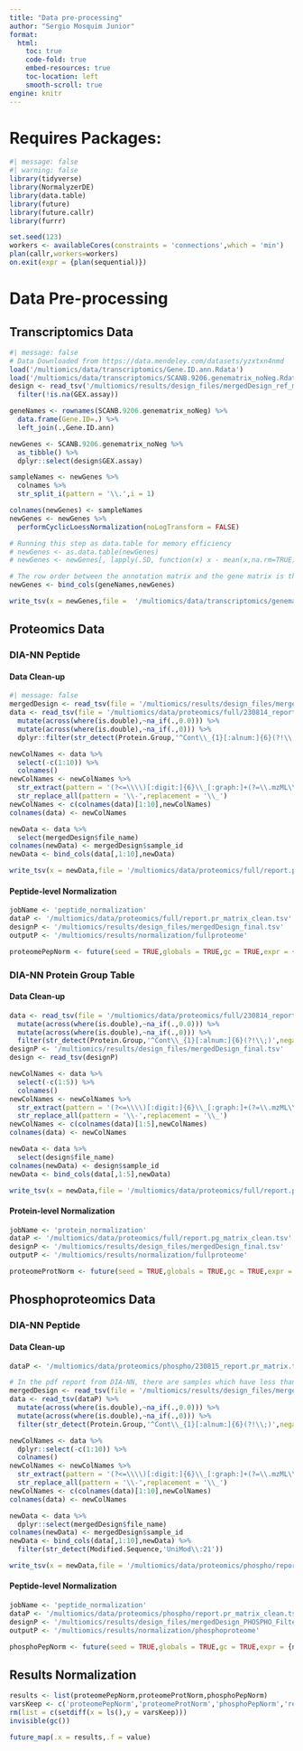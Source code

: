 ```yaml
---
title: "Data pre-processing"
author: "Sergio Mosquim Junior"
format:
  html:
    toc: true
    code-fold: true
    embed-resources: true
    toc-location: left
    smooth-scroll: true
engine: knitr
---
```


# Requires Packages:
```r
#| message: false
#| warning: false
library(tidyverse)
library(NormalyzerDE)
library(data.table)
library(future)
library(future.callr)
library(furrr)
```
```r
set.seed(123)
workers <- availableCores(constraints = 'connections',which = 'min')
plan(callr,workers=workers)
on.exit(expr = {plan(sequential)})
```


# Data Pre-processing

## Transcriptomics Data
```r
#| message: false
# Data Downloaded from https://data.mendeley.com/datasets/yzxtxn4nmd
load('/multiomics/data/transcriptomics/Gene.ID.ann.Rdata')
load('/multiomics/data/transcriptomics/SCANB.9206.genematrix_noNeg.Rdata')
design <- read_tsv('/multiomics/results/design_files/mergedDesign_ref_mutation.tsv') %>% 
  filter(!is.na(GEX.assay))

geneNames <- rownames(SCANB.9206.genematrix_noNeg) %>% 
  data.frame(Gene.ID=.) %>% 
  left_join(.,Gene.ID.ann)

newGenes <- SCANB.9206.genematrix_noNeg %>% 
  as_tibble() %>% 
  dplyr::select(design$GEX.assay)

sampleNames <- newGenes %>% 
  colnames %>% 
  str_split_i(pattern = '\\.',i = 1)

colnames(newGenes) <- sampleNames
newGenes <- newGenes %>% 
  performCyclicLoessNormalization(noLogTransform = FALSE)

# Running this step as data.table for memory efficiency
# newGenes <- as.data.table(newGenes)
# newGenes <- newGenes[, lapply(.SD, function(x) x - mean(x,na.rm=TRUE)), by = .I]

# The row order between the annotation matrix and the gene matrix is the same, so one can just swap gene names
newGenes <- bind_cols(geneNames,newGenes)

write_tsv(x = newGenes,file =  '/multiomics/data/transcriptomics/genematrix_adjusted_cycloess.tsv')
```

## Proteomics Data
### DIA-NN Peptide
#### Data Clean-up
```r
#| message: false
mergedDesign <- read_tsv(file = '/multiomics/results/design_files/mergedDesign_final.tsv')
data <- read_tsv(file = '/multiomics/data/proteomics/full/230814_report.pr_matrix.tsv') %>% 
  mutate(across(where(is.double),~na_if(.,0.0))) %>% 
  mutate(across(where(is.double),~na_if(.,0))) %>% 
  dplyr::filter(str_detect(Protein.Group,'^Cont\\_{1}[:alnum:]{6}(?!\\;)',negate = TRUE)) #remove rows with contaminant as single ID

newColNames <- data %>%
  select(-c(1:10)) %>%
  colnames()
newColNames <- newColNames %>%
  str_extract(pattern = '(?<=\\\\)[:digit:]{6}\\_[:graph:]+(?=\\.mzML\\.dia)') %>%
  str_replace_all(pattern = '\\-',replacement = '\\_')
newColNames <- c(colnames(data)[1:10],newColNames)
colnames(data) <- newColNames

newData <- data %>% 
  select(mergedDesign$file_name)
colnames(newData) <- mergedDesign$sample_id
newData <- bind_cols(data[,1:10],newData)

write_tsv(x = newData,file = '/multiomics/data/proteomics/full/report.pr_matrix_clean.tsv')
```

#### Peptide-level Normalization
```r
jobName <- 'peptide_normalization'
dataP <- '/multiomics/data/proteomics/full/report.pr_matrix_clean.tsv'
designP <- '/multiomics/results/design_files/mergedDesign_final.tsv'
outputP <- '/multiomics/results/normalization/fullproteome'

proteomePepNorm <- future(seed = TRUE,globals = TRUE,gc = TRUE,expr = {normalyzer(jobName = jobName,designPath = designP,dataPath = dataP,outputDir = outputP,normalizeRetentionTime = FALSE,zeroToNA = TRUE,sampleColName = 'sample_id',groupColName = 'group',writeReportAsPngs = TRUE)})
```

### DIA-NN Protein Group Table
#### Data Clean-up
```r
data <- read_tsv(file = '/multiomics/data/proteomics/full/230814_report.pg_matrix.tsv') %>% 
  mutate(across(where(is.double),~na_if(.,0.0))) %>% 
  mutate(across(where(is.double),~na_if(.,0))) %>% 
  filter(str_detect(Protein.Group,'^Cont\\_{1}[:alnum:]{6}(?!\\;)',negate = TRUE))
designP <- '/multiomics/results/design_files/mergedDesign_final.tsv'
design <- read_tsv(designP)

newColNames <- data %>% 
  select(-c(1:5)) %>% 
  colnames()
newColNames <- newColNames %>%
  str_extract(pattern = '(?<=\\\\)[:digit:]{6}\\_[:graph:]+(?=\\.mzML\\.dia)') %>% 
  str_replace_all(pattern = '\\-',replacement = '\\_')
newColNames <- c(colnames(data)[1:5],newColNames)
colnames(data) <- newColNames

newData <- data %>% 
  select(design$file_name)
colnames(newData) <- design$sample_id
newData <- bind_cols(data[,1:5],newData)

write_tsv(x = newData,file = '/multiomics/data/proteomics/full/report.pg_matrix_clean.tsv')
```

#### Protein-level Normalization
```r
jobName <- 'protein_normalization'
dataP <- '/multiomics/data/proteomics/full/report.pg_matrix_clean.tsv'
designP <- '/multiomics/results/design_files/mergedDesign_final.tsv'
outputP <- '/multiomics/results/normalization/fullproteome'

proteomeProtNorm <- future(seed = TRUE,globals = TRUE,gc = TRUE,expr = {normalyzer(jobName = jobName,designPath = designP,dataPath = dataP,outputDir = outputP,normalizeRetentionTime = FALSE,zeroToNA = TRUE,sampleColName = 'sample_id',groupColName = 'group',writeReportAsPngs = TRUE)})
```


## Phosphoproteomics Data
### DIA-NN Peptide
#### Data Clean-up
```r
dataP <- '/multiomics/data/proteomics/phospho/230815_report.pr_matrix.tsv'

# In the pdf report from DIA-NN, there are samples which have less than 10 000 precursors at 1% FDR. Therefore, before proceeding, these samples will be removed.
mergedDesign <- read_tsv(file = '/multiomics/results/design_files/mergedDesign_PHOSPHO_Filtered.tsv')
data <- read_tsv(dataP) %>% 
  mutate(across(where(is.double),~na_if(.,0.0))) %>% 
  mutate(across(where(is.double),~na_if(.,0))) %>% 
  filter(str_detect(Protein.Group,'^Cont\\_{1}[:alnum:]{6}(?!\\;)',negate = TRUE))

newColNames <- data %>%
  dplyr::select(-c(1:10)) %>%
  colnames()
newColNames <- newColNames %>%
  str_extract(pattern = '(?<=\\\\)[:digit:]{6}\\_[:graph:]+(?=\\.mzML\\.dia)') %>%
  str_replace_all(pattern = '\\-',replacement = '\\_')
newColNames <- c(colnames(data)[1:10],newColNames)
colnames(data) <- newColNames

newData <- data %>% 
  dplyr::select(mergedDesign$file_name)
colnames(newData) <- mergedDesign$sample_id
newData <- bind_cols(data[,1:10],newData) %>% 
  filter(str_detect(Modified.Sequence,'UniMod\\:21'))

write_tsv(x = newData,file = '/multiomics/data/proteomics/phospho/report.pr_matrix_clean.tsv')
```

#### Peptide-level Normalization
```r
jobName <- 'peptide_normalization'
dataP <- '/multiomics/data/proteomics/phospho/report.pr_matrix_clean.tsv'
designP <- '/multiomics/results/design_files/mergedDesign_PHOSPHO_Filtered.tsv'
outputP <- '/multiomics/results/normalization/phosphoproteome'

phosphoPepNorm <- future(seed = TRUE,globals = TRUE,gc = TRUE,expr = {normalyzer(jobName = jobName,designPath = designP,dataPath = dataP,outputDir = outputP,normalizeRetentionTime = FALSE,zeroToNA = TRUE,sampleColName = 'sample_id',groupColName = 'group')})
```

## Results Normalization
```r
results <- list(proteomePepNorm,proteomeProtNorm,phosphoPepNorm)
varsKeep <- c('proteomePepNorm','proteomeProtNorm','phosphoPepNorm','results')
rm(list = c(setdiff(x = ls(),y = varsKeep)))
invisible(gc())

future_map(.x = results,.f = value)
```

